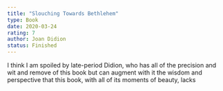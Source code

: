 ```yaml
---
title: "Slouching Towards Bethlehem"
type: Book
date: 2020-03-24
rating: 7
author: Joan Didion
status: Finished
---
```


I think I am spoiled by late-period Didion, who has all of the precision and wit and remove of this book but can augment with it the wisdom and perspective that this book, with all of its moments of beauty, lacks
